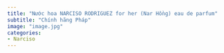 ```yaml
---
title: "Nước hoa NARCISO RODRIGUEZ for her (Nar Hồng) eau de parfum"
subtitle: "Chính hãng Pháp"
image: "image.jpg"
categories:
- Narciso
---
```

